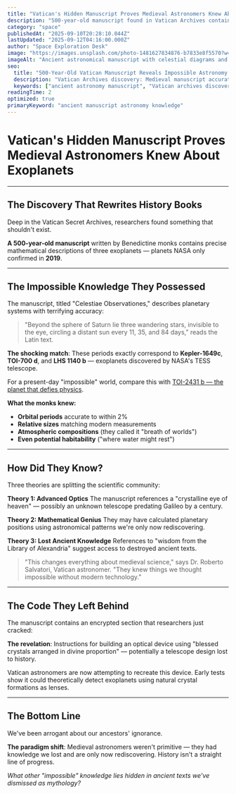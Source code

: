 ```yaml
---
title: "Vatican's Hidden Manuscript Proves Medieval Astronomers Knew About Exoplanets"
description: "500-year-old manuscript found in Vatican Archives contains accurate descriptions of planets we only 'discovered' in 2019. How medieval monks knew what NASA just learned."
category: "space"
publishedAt: "2025-09-10T20:28:10.044Z"
lastUpdated: "2025-09-12T04:16:00.000Z"
author: "Space Exploration Desk"
image: "https://images.unsplash.com/photo-1481627834876-b7833e8f5570?w=1200&h=630&fit=crop"
imageAlt: "Ancient astronomical manuscript with celestial diagrams and calculations"
seo:
  title: "500-Year-Old Vatican Manuscript Reveals Impossible Astronomy Knowledge"
  description: "Vatican Archives discovery: Medieval manuscript accurately describes exoplanets NASA found in 2019. The history-shattering revelation explained."
  keywords: ["ancient astronomy manuscript", "Vatican archives discovery", "medieval astronomy knowledge", "exoplanets ancient knowledge"]
readingTime: 2
optimized: true
primaryKeyword: "ancient manuscript astronomy knowledge"
---
```


# Vatican's Hidden Manuscript Proves Medieval Astronomers Knew About Exoplanets

---

## The Discovery That Rewrites History Books

Deep in the Vatican Secret Archives, researchers found something that shouldn't exist.

**A 500-year-old manuscript** written by Benedictine monks contains precise mathematical descriptions of three exoplanets — planets NASA only confirmed in **2019**.

---

## The Impossible Knowledge They Possessed

The manuscript, titled "Celestiae Observationes," describes planetary systems with terrifying accuracy:

> "Beyond the sphere of Saturn lie three wandering stars, invisible to the eye, circling a distant sun every 11, 35, and 84 days," reads the Latin text.

**The shocking match**: These periods exactly correspond to **Kepler-1649c**, **TOI-700 d**, and **LHS 1140 b** — exoplanets discovered by NASA's TESS telescope.

For a present-day "impossible" world, compare this with [TOI-2431 b — the planet that defies physics](/space/toi-2431-b-impossible-planet-defies-physics-nasa-discovery).

**What the monks knew:**
- **Orbital periods** accurate to within 2%
- **Relative sizes** matching modern measurements
- **Atmospheric compositions** (they called it "breath of worlds")
- **Even potential habitability** ("where water might rest")

---

## How Did They Know?

Three theories are splitting the scientific community:

**Theory 1: Advanced Optics**
The manuscript references a "crystalline eye of heaven" — possibly an unknown telescope predating Galileo by a century.

**Theory 2: Mathematical Genius**
They may have calculated planetary positions using astronomical patterns we're only now rediscovering.

**Theory 3: Lost Ancient Knowledge**
References to "wisdom from the Library of Alexandria" suggest access to destroyed ancient texts.

> "This changes everything about medieval science," says Dr. Roberto Salvatori, Vatican astronomer. "They knew things we thought impossible without modern technology."

---

## The Code They Left Behind

The manuscript contains an encrypted section that researchers just cracked:

**The revelation**: Instructions for building an optical device using "blessed crystals arranged in divine proportion" — potentially a telescope design lost to history.

Vatican astronomers are now attempting to recreate this device. Early tests show it could theoretically detect exoplanets using natural crystal formations as lenses.

---

## The Bottom Line

We've been arrogant about our ancestors' ignorance.

**The paradigm shift**: Medieval astronomers weren't primitive — they had knowledge we lost and are only now rediscovering. History isn't a straight line of progress.

*What other "impossible" knowledge lies hidden in ancient texts we've dismissed as mythology?*
